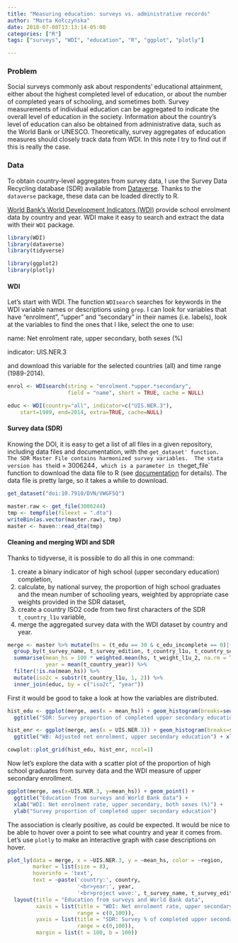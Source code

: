 ```yaml
---
title: "Measuring education: surveys vs. administrative records"
author: "Marta Kołczyńska"
date: 2018-07-08T13:13:14-05:00
categories: ["R"]
tags: ["surveys", "WDI", "education", "R", "ggplot", "plotly"]

---
```


### Problem

Social surveys commonly ask about respondents' educational attainment, either about the highest completed level of education, or about the number of completed years of schooling, and sometimes both. Survey measurements of individual education can be aggregated to indicate the overall level of education in the society.
Information about the country's level of education can also be obtained from administrative data, such as the World Bank or UNESCO.
Theoretically, survey aggregates of education measures should closely track data from WDI. In this note I try to find out if this is really the case.

### Data

To obtain country-level aggregates from survey data, I use the Survey Data Recycling database (SDR) available from [Dataverse](https://dataverse.harvard.edu/dataset.xhtml?persistentId=doi:10.7910/DVN/VWGF5Q). Thanks to the `dataverse` package, these data can be loaded directly to R.

[World Bank's World Development Indicators (WDI)](http://databank.worldbank.org/data/reports.aspx?source=world-development-indicators) provide school enrolment data by country and year. WDI make it easy to search and extract the data with their `WDI` package.


```r
library(WDI)
library(dataverse)
library(tidyverse)

library(ggplot2)
library(plotly)
```

#### WDI

Let's start with WDI. The function `WDIsearch` searches for keywords in the WDI variable names or descriptions using `grep`. I can look for variables that have "enrolment", "upper" and "secondary" in their names (i.e. labels), look at the variables to find the ones that I like, select the one to use: 

name: Net enrolment rate, upper secondary, both sexes (%)

indicator: UIS.NER.3

and download this variable for the selected countries (all) and time range (1989-2014).

```r
enrol <- WDIsearch(string = "enrolment.*upper.*secondary", 
                   field = "name", short = TRUE, cache = NULL)

educ <- WDI(country="all", indicator=c("UIS.NER.3"),
    start=1989, end=2014, extra=TRUE, cache=NULL)
```
#### Survey data (SDR)

Knowing the DOI, it is easy to get a list of all files in a given repository, including data files and documentation, with the `get_dataset' function. The SDR Master File contains harmonized survey variables. 
The stata version has the `id = 3006244`, which is a parameter in the `get_file` function to download the data file to R (see [documentation](https://github.com/IQSS/dataverse-client-r) for details). The data file is pretty large, so it takes a while to download.

```r
get_dataset("doi:10.7910/DVN/VWGF5Q")

master.raw <- get_file(3006244)
tmp <- tempfile(fileext = ".dta")
writeBin(as.vector(master.raw), tmp)
master <- haven::read_dta(tmp)

```
#### Cleaning and merging WDI and SDR

Thanks to tidyverse, it is possible to do all this in one command:

1. create a binary indicator of high school (upper secondary education) completion,
2. calculate, by national survey, the proportion of high school graduates and the mean number of schooling years, weighted by appropriate case weights provided in the SDR dataset,
3. create a country ISO2 code from two first characters of the SDR `t_country_l1u` variable,
4. merge the aggregated survey data with the WDI dataset by country and year.


```r
merge <- master %>% mutate(hs = (t_edu == 30 & c_edu_incomplete == 0)|(t_edu > 30) ) %>%
  group_by(t_survey_name, t_survey_edition, t_country_l1u, t_country_set) %>%
  summarise(mean_hs = 100 * weighted.mean(hs, t_weight_l1u_2, na.rm = TRUE),
            year = mean(t_country_year)) %>%
  filter(!is.na(mean_hs)) %>%
  mutate(iso2c = substr(t_country_l1u, 1, 2)) %>%
  inner_join(educ, by = c("iso2c", "year"))

```
First it would be good to take a look at how the variables are distributed.

```r
hist_edu <- ggplot(merge, aes(x = mean_hs)) + geom_histogram(breaks=seq(0, 100, by =10)) + 
  ggtitle("SDR: Survey proportion of completed upper secondary education") + xlab("")

hist_enr <- ggplot(merge, aes(x = UIS.NER.3)) + geom_histogram(breaks=seq(0, 100, by =10)) + 
  ggtitle("WB: Adjusted net enrolment, upper secondary education") + xlab("")

cowplot::plot_grid(hist_edu, hist_enr, ncol=1)

```

Now let's explore the data with a scatter plot of the proportion of high school graduates from survey data and the WDI measure of upper secondary enrollment.

```r
ggplot(merge, aes(x=UIS.NER.3, y=mean_hs)) + geom_point() + 
  ggtitle("Education from surveys and World Bank data") + 
  xlab("WDI: Net enrolment rate, upper secondary, both sexes (%)") +
  ylab("Survey proportion of completed upper secondary education")

```
The association is clearly positive, as could be expected. It would be nice to be able to hover over a point to see what country and year it comes from. Let's use `plotly` to make an interactive graph with case descriptions on hover.

```r
plot_ly(data = merge, x = ~UIS.NER.3, y = ~mean_hs, color = ~region,
        marker = list(size = 8),
        hoverinfo = 'text', 
        text = ~paste('country:', country,
                      '<br>year:', year,
                      '<br>project wave:', t_survey_name, t_survey_edition)) %>%
  layout(title = "Education from surveys and World Bank data",
         xaxis = list(title = "WDI: Net enrolment rate, upper secondary, both sexes (%)", 
                      range = c(0,100)),
         yaxis = list(title = "SDR: Survey % of completed upper secondary education", 
                      range = c(0,100)),
         margin = list(t = 100, b = 100))
```
